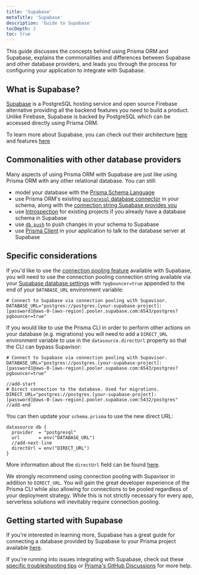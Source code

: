 ```yaml
---
title: 'Supabase'
metaTitle: 'Supabase'
description: 'Guide to Supabase'
tocDepth: 2
toc: true
---
```


<TopBlock>

This guide discusses the concepts behind using Prisma ORM and Supabase, explains the commonalities and differences between Supabase and other database providers, and leads you through the process for configuring your application to integrate with Supabase.

</TopBlock>

## What is Supabase?

[Supabase](https://supabase.com/) is a PostgreSQL hosting service and open source Firebase alternative providing all the backend features you need to build a product. Unlike Firebase, Supabase is backed by PostgreSQL which can be accessed directly using Prisma ORM.

To learn more about Supabase, you can check out their architecture [here](https://supabase.com/docs/guides/getting-started/architecture) and features [here](https://supabase.com/docs/guides/getting-started/features)

## Commonalities with other database providers

Many aspects of using Prisma ORM with Supabase are just like using Prisma ORM with any other relational database. You can still:

- model your database with the [Prisma Schema Language](/orm/prisma-schema)
- use Prisma ORM's existing [`postgresql` database connector](/orm/overview/databases/postgresql) in your schema, along with the [connection string Supabase provides you](https://supabase.com/docs/guides/database/connecting-to-postgres#finding-your-connection-string)
- use [Introspection](/orm/prisma-schema/introspection) for existing projects if you already have a database schema in Supabase
- use [`db push`](/orm/prisma-migrate/workflows/prototyping-your-schema) to push changes in your schema to Supabase
- use [Prisma Client](/orm/prisma-client) in your application to talk to the database server at Supabase

## Specific considerations

If you'd like to use the [connection pooling feature](https://supabase.com/docs/guides/database/connecting-to-postgres#connection-pooler) available with Supabase, you will need to use the connection pooling connection string available via your [Supabase database settings](https://supabase.com/dashboard/project/_/settings/database) with `?pgbouncer=true` appended to the end of your `DATABASE_URL` environment variable:

```env file=.env
# Connect to Supabase via connection pooling with Supavisor.
DATABASE_URL="postgres://postgres.[your-supabase-project]:[password]@aws-0-[aws-region].pooler.supabase.com:6543/postgres?pgbouncer=true"
```

If you would like to use the Prisma CLI in order to perform other actions on your database (e.g. migrations) you will need to add a `DIRECT_URL` environment variable to use in the `datasource.directUrl` property so that the CLI can bypass Supavisor:

```env file=.env highlight=4-5;add showLineNumbers
# Connect to Supabase via connection pooling with Supavisor.
DATABASE_URL="postgres://postgres.[your-supabase-project]:[password]@aws-0-[aws-region].pooler.supabase.com:6543/postgres?pgbouncer=true"

//add-start
# Direct connection to the database. Used for migrations.
DIRECT_URL="postgres://postgres.[your-supabase-project]:[password]@aws-0-[aws-region].pooler.supabase.com:5432/postgres"
//add-end
```

You can then update your `schema.prisma` to use the new direct URL:

```prisma file=schema.prisma highlight=4;add showLineNumbers
datasource db {
  provider  = "postgresql"
  url       = env("DATABASE_URL")
  //add-next-line
  directUrl = env("DIRECT_URL")
}
```

More information about the `directUrl` field can be found [here](/orm/reference/prisma-schema-reference#fields).

<Admonition type="info">

We strongly recommend using connection pooling with Supavisor in addition to `DIRECT_URL`. You will gain the great developer experience of the Prisma CLI while also allowing for connections to be pooled regardless of your deployment strategy. While this is not strictly necessary for every app, serverless solutions will inevitably require connection pooling.

</Admonition>

## Getting started with Supabase

If you're interested in learning more, Supabase has a great guide for connecting a database provided by Supabase to your Prisma project available [here](https://supabase.com/docs/guides/integrations/prisma).

If you're running into issues integrating with Supabase, check out these [specific troubleshooting tips](https://supabase.com/docs/guides/integrations/prisma#troubleshooting) or [Prisma's GitHub Discussions](https://github.com/prisma/prisma/discussions) for more help.
